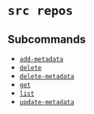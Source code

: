 # `src repos`

## Subcommands


* [`add-metadata`](references/add-metadata.mdx)
* [`delete`](references/delete.mdx)
* [`delete-metadata`](references/delete-metadata.mdx)
* [`get`](references/get.mdx)
* [`list`](references/list.mdx)
* [`update-metadata`](references/update-metadata.mdx)
	